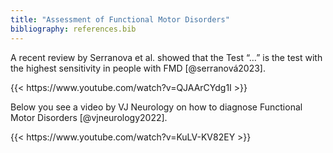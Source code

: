 ```yaml
---
title: "Assessment of Functional Motor Disorders"
bibliography: references.bib
---
```


A recent review by Serranova et al. showed that the Test "..." is the test with the highest sensitivity in people with FMD [@serranová2023].

{{< https://www.youtube.com/watch?v=QJAArCYdg1I >}}

Below you see a video by VJ Neurology on how to diagnose Functional Motor Disorders [@vjneurology2022].

{{< https://www.youtube.com/watch?v=KuLV-KV82EY >}}
